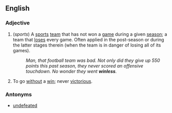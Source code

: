 ==English==

===Adjective===
# (''sports'') A [[sports]] [[team]] that has not won a [[game]] during a given [[season]]; a team that [[lose]]s every game. Often applied in the post-season or during the latter stages therein (when the team is in danger of losing all of its games).
#: ''Man, that football team was bad. Not only did they give up 550 points this past season, they never scored an offensive touchdown. No wonder they went '''winless'''.''
# To go [[without]] a [[win]]; never [[victorious]].

===Antonyms===
* [[undefeated]]